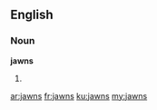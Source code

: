 ==English==

===Noun===
'''jawns'''

# {{plural of|jawn}}

[[ar:jawns]]
[[fr:jawns]]
[[ku:jawns]]
[[my:jawns]]